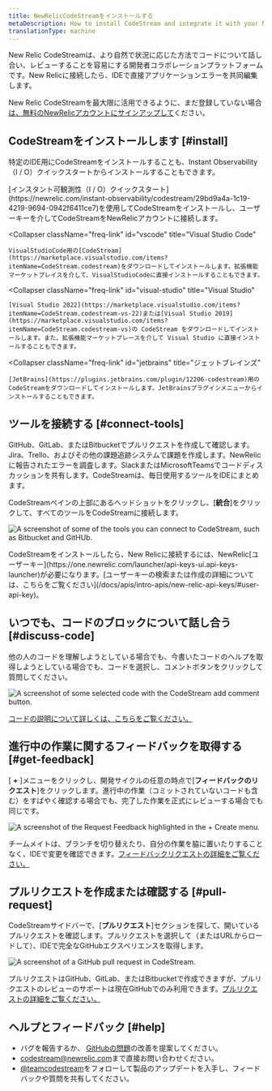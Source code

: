 ```yaml
---
title: NewRelicCodeStreamをインストールする
metaDescription: How to install CodeStream and integrate it with your New Relic account.
translationType: machine
---
```






New Relic CodeStreamは、より自然で状況に応じた方法でコードについて話し合い、レビューすることを容易にする開発者コラボレーションプラットフォームです。New Relicに接続したら、IDEで直接アプリケーションエラーを共同編集します。

New Relic CodeStreamを最大限に活用できるように、まだ登録していない場合[は、無料のNewRelicアカウントにサインアップして](https://newrelic.com/signup)ください。

## CodeStreamをインストールします [#install]

特定のIDE用にCodeStreamをインストールすることも、Instant Observability（I / O）クイックスタートからインストールすることもできます。

<CollapserGroup>
  <Collapser
    className="freq-link"
    id="io"
    title="インスタント可観測性（I / O）クイックスタート"
  >
    [インスタント可観測性（I / O）クイックスタート](https://newrelic.com/instant-observability/codestream/29bd9a4a-1c19-4219-9694-0942f6411ce7)を使用してCodeStreamをインストールし、ユーザーキーを介してCodeStreamをNewRelicアカウントに接続します。
  </Collapser>

  <Collapser
    className="freq-link"
    id="vscode"
    title="Visual Studio Code"
  >
    VisualStudioCode用の[CodeStream](https://marketplace.visualstudio.com/items?itemName=CodeStream.codestream)をダウンロードしてインストールします。拡張機能マーケットプレイスを介して、VisualStudioCodeに直接インストールすることもできます。
  </Collapser>

  <Collapser
    className="freq-link"
    id="visual-studio"
    title="Visual Studio"
  >
    [Visual Studio 2022](https://marketplace.visualstudio.com/items?itemName=CodeStream.codestream-vs-22)または[Visual Studio 2019](https://marketplace.visualstudio.com/items?itemName=CodeStream.codestream-vs)の CodeStream をダウンロードしてインストールします。また、拡張機能マーケットプレースを介して Visual Studio に直接インストールすることもできます。
  </Collapser>

  <Collapser
    className="freq-link"
    id="jetbrains"
    title="ジェットブレインズ"
  >
    [JetBrains](https://plugins.jetbrains.com/plugin/12206-codestream)用のCodeStreamをダウンロードしてインストールします。JetBrainsプラグインメニューからインストールすることもできます。
  </Collapser>
</CollapserGroup>

## ツールを接続する [#connect-tools]

GitHub、GitLab、またはBitbucketでプルリクエストを作成して確認します。Jira、Trello、およびその他の課題追跡システムで課題を作成します。NewRelicに報告されたエラーを調査します。SlackまたはMicrosoftTeamsでコードディスカッションを共有します。CodeStreamは、毎日使用するツールをIDEにまとめます。

CodeStreamペインの上部にあるヘッドショットをクリックし、\[**統合**]をクリックして、すべてのツールをCodeStreamに接続します。

<img
  title="Some of the tools you can connect to CodeStream, such as Bitbucket and GitHUb."
  alt="A screenshot of some of the tools you can connect to CodeStream, such as Bitbucket and GitHUb."
  src={codestreamCodeHostIssueProvideIntegrations}
/>

<Callout variant="tip">
  CodeStreamをインストールしたら、New Relicに接続するには、NewRelic[ユーザーキー](https://one.newrelic.com/launcher/api-keys-ui.api-keys-launcher)が必要になります。[ユーザーキーの検索または作成の詳細については、こちらをご覧ください](/docs/apis/intro-apis/new-relic-api-keys/#user-api-key)。
</Callout>

## いつでも、コードのブロックについて話し合う [#discuss-code]

他の人のコードを理解しようとしている場合でも、今書いたコードのヘルプを取得しようとしている場合でも、コードを選択し、コメントボタンをクリックして質問してください。

<img
  title="Some selected code with the CodeStream add comment button. Use this to discuss and collaborate on code in your repository."
  alt="A screenshot of some selected code with the CodeStream add comment button."
  src={codestreamDiscussCodeExample}
/>

[コードの説明について詳しくは、こちらをご覧ください。](/docs/codestream/how-use-codestream/discuss-code)

## 進行中の作業に関するフィードバックを取得する [#get-feedback]

\[ **+** ]メニューをクリックし、開発サイクルの任意の時点で\[**フィードバックのリクエスト**]をクリックします。進行中の作業（コミットされていないコードも含む）をすばやく確認する場合でも、完了した作業を正式にレビューする場合でも同じです。

<img
  title="The Request Feedback highlighted in the + Create menu."
  alt="A screenshot of the Request Feedback highlighted in the + Create menu."
  src={codestreamRequestFeedbackButton}
/>

チームメイトは、ブランチを切り替えたり、自分の作業を脇に置いたりすることなく、IDEで変更を確認できます。[フィードバックリクエストの詳細をご覧ください。](/docs/codestream/how-use-codestream/feedback-requests)

## プルリクエストを作成または確認する [#pull-request]

CodeStreamサイドバーで、\[**プルリクエスト**]セクションを探して、開いているプルリクエストを確認します。プルリクエストを選択して（またはURLからロードして）、IDEで完全なGitHubエクスペリエンスを取得します。

<img
  title="A GitHub pull request in CodeStream."
  alt="A screenshot of a GitHub pull request in CodeStream."
  src={codestreamPullRequestExample}
/>

プルリクエストはGitHub、GitLab、またはBitbucketで作成できますが、プルリクエストのレビューのサポートは現在GitHubでのみ利用できます。[プルリクエストの詳細をご覧ください。](/docs/codestream/how-use-codestream/pull-requests/)

## ヘルプとフィードバック [#help]

* バグを報告するか、 [GitHubの問題](https://github.com/TeamCodeStream/CodeStream/issues)の改善を提案してください。
* [codestream@newrelic.com](mailto:codestream@newrelic.com)まで直接お問い合わせください。
* [@teamcodestream](http://twitter.com/teamcodestream)をフォローして製品のアップデートを入手し、フィードバックや質問を共有してください。